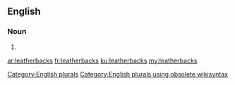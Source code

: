 ==English==

===Noun===
{{head|en}}

# {{plural of|leatherback}}

[[Category:English plurals]][[Category:English plurals using obsolete wikisyntax]]

[[ar:leatherbacks]]
[[fr:leatherbacks]]
[[ku:leatherbacks]]
[[my:leatherbacks]]